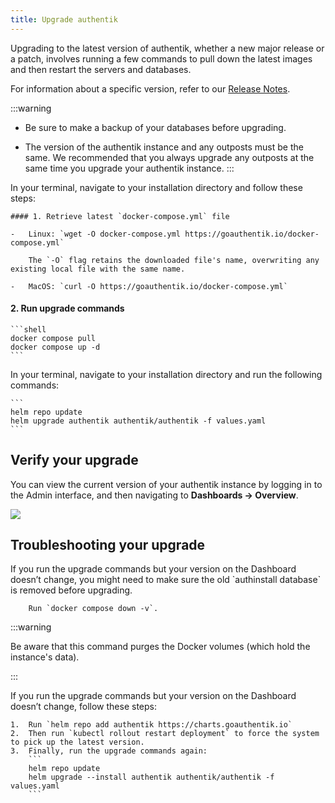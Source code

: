 ```yaml
---
title: Upgrade authentik
---
```


Upgrading to the latest version of authentik, whether a new major release or a patch, involves running a few commands to pull down the latest images and then restart the servers and databases.

For information about a specific version, refer to our [Release Notes](../releases/).

:::warning
-   Be sure to make a backup of your databases before upgrading.

-   The version of the authentik instance and any outposts must be the same. We recommended that you always upgrade any outposts at the same time you upgrade your authentik instance.
:::


<Tabs groupId="platform">
  <TabItem value="docker-compose" label="Docker Compose" default>
    In your terminal, navigate to your installation directory and follow these steps:

    #### 1. Retrieve latest `docker-compose.yml` file

    -   Linux: `wget -O docker-compose.yml https://goauthentik.io/docker-compose.yml`

        The `-O` flag retains the downloaded file's name, overwriting any existing local file with the same name.

    -   MacOS: `curl -O https://goauthentik.io/docker-compose.yml`

#### 2. Run upgrade commands

    ```shell
    docker compose pull
    docker compose up -d
    ```

  </TabItem>
<TabItem value="kubernetes" label="Kubernetes">
    In your terminal, navigate to your installation directory and run the following commands:

    ```
    helm repo update
    helm upgrade authentik authentik/authentik -f values.yaml
    ```

  </TabItem>
</Tabs>

## Verify your upgrade

You can view the current version of your authentik instance by logging in to the Admin interface, and then navigating to **Dashboards -> Overview**.

![](./version1.png)

## Troubleshooting your upgrade

<Tabs groupId="platform">
  <TabItem value="docker-compose" label="Docker Compose" default>
    If you run the upgrade commands but your version on the Dashboard doesn’t change, you might need to make sure the old `authinstall database` is removed before upgrading.

        Run `docker compose down -v`.

:::warning

Be aware that this command purges the Docker volumes (which hold the instance's data).

:::

  </TabItem>
  <TabItem value="kubernetes" label="Kubernetes">
    If you run the upgrade commands but your version on the Dashboard doesn’t change, follow these steps:

    1.  Run `helm repo add authentik https://charts.goauthentik.io`
    2.  Then run `kubectl rollout restart deployment` to force the system to pick up the latest version.
    3.  Finally, run the upgrade commands again:
        ```
        helm repo update
        helm upgrade --install authentik authentik/authentik -f values.yaml
        ```

  </TabItem>
</Tabs>

